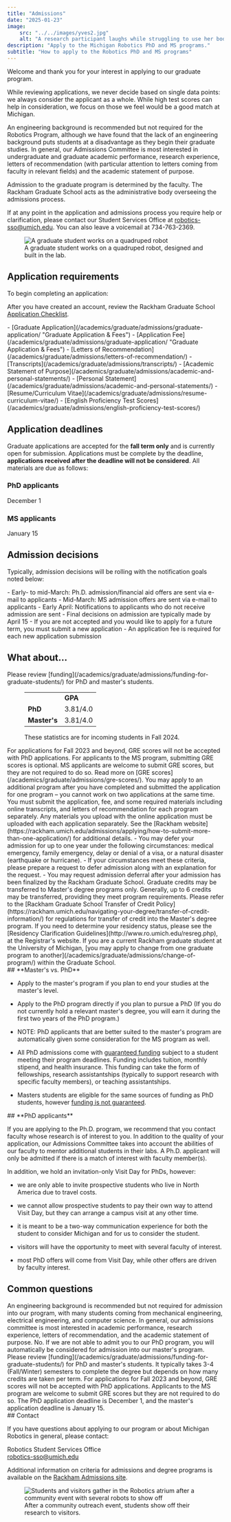 ```yaml
---
title: "Admissions"
date: "2025-01-23"
image: 
    src: "../../images/yves2.jpg"
    alt: "A research participant laughs while struggling to use her body to keep balance when mechanism on her knee forces her knee joint to give up while walking on a treadmill."
description: "Apply to the Michigan Robotics PhD and MS programs."
subtitle: "How to apply to the Robotics PhD and MS programs"
---
```



<TextWithImage>
<div slot="text">
Welcome and thank you for your interest in applying to our graduate program.

While reviewing applications, we never decide based on single data points: we always consider the applicant as a whole. While high test scores can help in consideration, we focus on those we feel would be a good match at Michigan.

An engineering background is recommended but not required for the Robotics Program, although we have found that the lack of an engineering background puts students at a disadvantage as they begin their graduate studies. In general, our Admissions Committee is most interested in undergraduate and graduate academic performance, research experience, letters of recommendation (with particular attention to letters coming from faculty in relevant fields) and the academic statement of purpose.

Admission to the graduate program is determined by the faculty. The Rackham Graduate School acts as the administrative body overseeing the admissions process.

If at any point in the application and admissions process you require help or clarification, please contact our Student Services Office at robotics-sso@umich.edu. You can also leave a voicemail at 734-763-2369.
</div>

<div slot="image">
<figure>
<Image 
  src={TaliaTrot} 
  alt="A graduate student works on a quadruped robot"
  class="w-full rounded-sm"
/>
<figcaption>A graduate student works on a quadruped robot, designed and built in the lab.</figcaption>
</figure>
</div>
</TextWithImage>

## Application requirements

To begin completing an application:

<MaizeButton href="https://rackham.umich.edu/admissions/applying/" text="Apply here" external="true" />

After you have created an account, review the Rackham Graduate School [Application Checklist](https://www.rackham.umich.edu/downloads/admissions/application-checklist.pdf).  

<ColumnList>
- [Graduate Application](/academics/graduate/admissions/graduate-application/ "Graduate Application & Fees")
- [Application Fee](/academics/graduate/admissions/graduate-application/ "Graduate Application & Fees") 
- [Letters of Recommendation](/academics/graduate/admissions/letters-of-recommendation/)
- [Transcripts](/academics/graduate/admissions/transcripts/)
- [Academic Statement of Purpose](/academics/graduate/admissions/academic-and-personal-statements/)
- [Personal Statement](/academics/graduate/admissions/academic-and-personal-statements/)
- [Resume/Curriculum Vitae](/academics/graduate/admissions/resume-curriculum-vitae/)
- [English Proficiency Test Scores](/academics/graduate/admissions/english-proficiency-test-scores/)
</ColumnList>

## Application deadlines

Graduate applications are accepted for the **fall term only** and is currently open for submission. Applications must be complete by the deadline, **applications received after the deadline will not be considered**. All materials are due as follows:

<TwoColumn>
<div slot="left">

### PhD applicants

December 1

</div>
<div slot="right">

### MS applicants  

January 15

</div>
</TwoColumn>

## Admission decisions

Typically, admission decisions will be rolling with the notification goals noted below:

<ColumnList>
- Early- to mid-March: Ph.D. admission/financial aid offers are sent via e-mail to applicants
- Mid-March: MS admission offers are sent via e-mail to applicants
- Early April: Notifications to applicants who do not receive admission are sent
- Final decisions on admission are typically made by April 15
- If you are not accepted and you would like to apply for a future term, you must submit a new application
- An application fee is required for each new application submission
</ColumnList>

## What about...

<Accordion title="Funding & financial aid">
Please review [funding](/academics/graduate/admissions/funding-for-graduate-students/) for PhD and master's students.
</Accordion>

<Accordion title="Admissions statistics">
<figure>
<table>
<tbody>
<tr><td></td><td><strong>GPA</strong></td></tr>
<tr><td><strong>PhD</strong></td><td>3.81/4.0</td></tr>
<tr><td><strong>Master's</strong></td><td>3.81/4.0</td></tr>
</tbody>
</table>
<figcaption>These statistics are for incoming students in Fall 2024.</figcaption>
</figure>
</Accordion>

<Accordion title="GRE scores">
For applications for Fall 2023 and beyond, GRE scores will not be accepted with PhD applications. For applicants to the MS program, submitting GRE scores is optional. MS applicants are welcome to submit GRE scores, but they are not required to do so. Read more on [GRE scores](/academics/graduate/admissions/gre-scores/).
</Accordion>

<Accordion title="Applying to more than one degree program">
You may apply to an additional program after you have completed and submitted the application for one program – you cannot work on two applications at the same time. You must submit the application, fee, and some required materials including online transcripts, and letters of recommendation for each program separately. Any materials you upload with the online application must be uploaded with each application separately. See the [Rackham website](https://rackham.umich.edu/admissions/applying/how-to-submit-more-than-one-application/) for additional details.
</Accordion>

<Accordion title="Admission deferrals">
- You may defer your admission for up to one year under the following circumstances: medical emergency, family emergency, delay or denial of a visa, or a natural disaster (earthquake or hurricane).
- If your circumstances meet these criteria, please prepare a request to defer admission along with an explanation for the request.
- You may request admission deferral after your admission has been finalized by the Rackham Graduate School.
</Accordion>

<Accordion title="Transfer credit">
Graduate credits may be transferred to Master's degree programs only. Generally, up to 6 credits may be transferred, providing they meet program requirements. Please refer to the [Rackham Graduate School Transfer of Credit Policy](https://rackham.umich.edu/navigating-your-degree/transfer-of-credit-information/) for regulations for transfer of credit into the Master's degree program.
</Accordion>

<Accordion title="Residency">
If you need to determine your residency status, please see the [Residency Clarification Guidelines](http://www.ro.umich.edu/resreg.php), at the Registrar's website.
</Accordion>

<Accordion title="Change of program within Rackham">
If you are a current Rackham graduate student at the University of Michigan, [you may apply to change from one graduate program to another](/academics/graduate/admissions/change-of-program/) within the Graduate School.
</Accordion>

<TwoColumn>
<div slot="left">
## **Master's vs. PhD**

- Apply to the master's program if you plan to end your studies at the master's level.

- Apply to the PhD program directly if you plan to pursue a PhD (If you do not currently hold a relevant master's degree, you will earn it during the first two years of the PhD program.)

- NOTE: PhD applicants that are better suited to the master's program are automatically given some consideration for the MS program as well.

- All PhD admissions come with [guaranteed funding](/academics/graduate/admissions/funding-for-graduate-students/) subject to a student meeting their program deadlines. Funding includes tuition, monthly stipend, and health insurance. This funding can take the form of fellowships, research assistantships (typically to support research with specific faculty members), or teaching assistantships.

- Masters students are eligible for the same sources of funding as PhD students, however [funding is not guaranteed](/academics/graduate/admissions/funding-for-graduate-students/).

</div>
<div slot="right">
## **PhD applicants**

If you are applying to the Ph.D. program, we recommend that you contact faculty whose research is of interest to you. In addition to the quality of your application, our Admissions Committee takes into account the abilities of our faculty to mentor additional students in their labs. A Ph.D. applicant will only be admitted if there is a match of interest with faculty member(s).

In addition, we hold an invitation-only Visit Day for PhDs, however:

- we are only able to invite prospective students who live in North America due to travel costs.

- we cannot allow prospective students to pay their own way to attend Visit Day, but they can arrange a campus visit at any other time.

- it is meant to be a two-way communication experience for both the student to consider Michigan and for us to consider the student. 

- visitors will have the opportunity to meet with several faculty of interest.

- most PhD offers will come from Visit Day, while other offers are driven by faculty interest.

</div>
</TwoColumn>

## Common questions

<Accordion title="What undergraduate major do I need to have to apply to your program?">
An engineering background is recommended but not required for admission into our program, with many students coming from mechanical engineering, electrical engineering, and computer science.
</Accordion>

<Accordion title="What can I do to strengthen my application?">
In general, our admissions committee is most interested in academic performance, research experience, letters of recommendation, and the academic statement of purpose.
</Accordion>

<Accordion title="If I am interested in both the PhD program and master's program should I apply to both?">
No. If we are not able to admit you to our PhD program, you will automatically be considered for admission into our master's program.
</Accordion>

<Accordion title="How much does it cost to attend and do you offer financial aid?">
Please review [funding](/academics/graduate/admissions/funding-for-graduate-students/) for PhD and master's students.
</Accordion>

<Accordion title="How long does it take to complete the MS program?">
It typically takes 3-4 (Fall/Winter) semesters to complete the degree but depends on how many credits are taken per term.
</Accordion>

<Accordion title="Do I need to submit GRE scores?">
For applications for Fall 2023 and beyond, GRE scores will not be accepted with PhD applications. Applicants to the MS program are welcome to submit GRE scores but they are not required to do so.
</Accordion>

<Accordion title="What are the application deadlines?">
The PhD application deadline is December 1, and the master's application deadline is January 15.
</Accordion>

<TextWithImage imageSlot="left">
<div slot="text">
## Contact

If you have questions about applying to our program or about Michigan Robotics in general, please contact:

Robotics Student Services Office  
robotics-sso@umich.edu

Additional information on criteria for admissions and degree programs is available on the [Rackham Admissions site](http://www.rackham.umich.edu/prospective-students).
</div>

<div slot="image">
<figure>
<Image 
  src={BurcawImage} 
  alt="Students and visitors gather in the Robotics atrium after a community event with several robots to show off"
  class="w-full rounded-sm"
/>
<figcaption>After a community outreach event, students show off their research to visitors.</figcaption>
</figure>
</div>
</TextWithImage>
